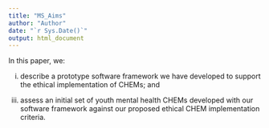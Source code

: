 ```yaml
---
title: "MS_Aims"
author: "Author"
date: "`r Sys.Date()`"
output: html_document
---
```


In this paper, we:

(i)	describe a prototype software framework we have developed to support the ethical implementation of CHEMs; and
<!-- propose a set of ethical responsibilities for CHEM project teams and criteria for assessing ethical CHEM implementations; -->

<!-- (ii)  -->

(iii)	assess an initial set of youth mental health CHEMs developed with our software framework against our proposed ethical CHEM implementation criteria. 
